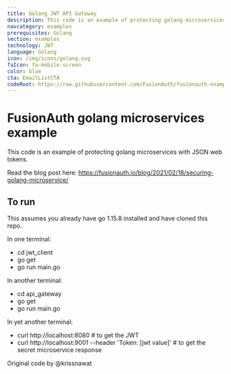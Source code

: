 ```yaml
---
title: Golang JWT API Gateway
description: This code is an example of protecting golang microservices with JSON web tokens.
navcategory: examples
prerequisites: Golang
section: examples
technology: JWT
language: Golang
icon: /img/icons/golang.svg
faIcon: fa-mobile-screen
color: blue
cta: EmailListCTA
codeRoot: https://raw.githubusercontent.com/FusionAuth/fusionauth-example-go-device-code-grant/main
---
```


# FusionAuth golang microservices example

This code is an example of protecting golang microservices with JSON web tokens.

Read the blog post here: https://fusionauth.io/blog/2021/02/18/securing-golang-microservice/

## To run

This assumes you already have go 1.15.8 installed and have cloned this repo.

In one terminal:
* cd jwt_client
* go get
* go run main.go

In another terminal:
* cd api_gateway
* go get
* go run main.go

In yet another terminal:

* curl http://localhost:8080 # to get the JWT
* curl http://localhost:9001 --header 'Token: [jwt value]' # to get the secret microservice response

Original code by @krissnawat

